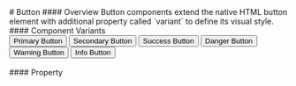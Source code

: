
<Meta title="Components/Button" of={ButtonStory} />


<Unstyled>
#  Button
#### Overview
Button components extend the native HTML button element with additional property called `variant` to define its visual style.
<Canvas />
<br/>
#### Component Variants
<div style={{ display: 'flex', gap: 12 }}>
  <Button variant="primary">Primary Button</Button>
  <Button variant="secondary">Secondary Button</Button>
  <Button variant="success">Success Button</Button>
  <Button variant="danger">Danger Button</Button>
  <Button variant="warning">Warning Button</Button>
  <Button variant="info">Info Button</Button>
</div>
<br/>
#### Property

<Controls />
</Unstyled>
